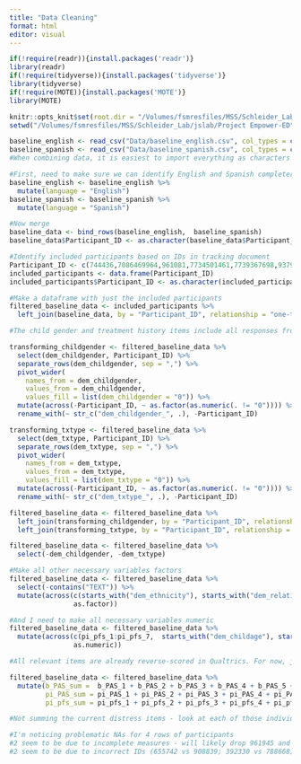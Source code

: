 ```yaml
---
title: "Data Cleaning"
format: html
editor: visual
---
```


```r
if(!require(readr)){install.packages('readr')}
library(readr)
if(!require(tidyverse)){install.packages('tidyverse')}
library(tidyverse)
if(!require(MOTE)){install.packages('MOTE')}
library(MOTE)

knitr::opts_knit$set(root.dir = "/Volumes/fsmresfiles/MSS/Schleider_Lab/jslab/Project Empower-ED")
setwd("/Volumes/fsmresfiles/MSS/Schleider_Lab/jslab/Project Empower-ED")

baseline_english <- read_csv("Data/baseline_english.csv", col_types = cols(.default = "c"))
baseline_spanish <- read_csv("Data/baseline_spanish.csv", col_types = cols(.default = "c"))
#When combining data, it is easiest to import everything as characters using readr and change specified variables to numeric later
```

```r
#First, need to make sure we can identify English and Spanish completers 
baseline_english <- baseline_english %>%
  mutate(language = "English")
baseline_spanish <- baseline_spanish %>%
  mutate(language = "Spanish")

#Now merge 
baseline_data <- bind_rows(baseline_english,  baseline_spanish)
baseline_data$Participant_ID <- as.character(baseline_data$Participant_ID)

#Identify included participants based on IDs in tracking document
Participant_ID <- c(744436,7086469964,961081,7734501461,7739367698,937934,513324,269847,258529,542167,114943,774126,217386,271778,420465,118411,690997,655742,169397,644159,961945,728872,338524,721916,392330)
included_participants <- data.frame(Participant_ID)
included_participants$Participant_ID <- as.character(included_participants$Participant_ID)

#Make a dataframe with just the included participants
filtered_baseline_data <- included_participants %>%
  left_join(baseline_data, by = "Participant_ID", relationship = "one-to-one")
```

```r
#The child gender and treatment history items include all responses from the multiple-select questions in one column. I need to separate them out in order to make them factors. (All other demographics items were made single choice for ease of analysis).

transforming_childgender <- filtered_baseline_data %>% 
  select(dem_childgender, Participant_ID) %>%
  separate_rows(dem_childgender, sep = ",") %>%
  pivot_wider(
    names_from = dem_childgender,
    values_from = dem_childgender,
    values_fill = list(dem_childgender = "0")) %>%
  mutate(across(-Participant_ID, ~ as.factor(as.numeric(. != "0")))) %>% 
  rename_with(~ str_c("dem_childgender_", .), -Participant_ID)

transforming_txtype <- filtered_baseline_data %>% 
  select(dem_txtype, Participant_ID) %>%
  separate_rows(dem_txtype, sep = ",") %>%
  pivot_wider(
    names_from = dem_txtype,
    values_from = dem_txtype,
    values_fill = list(dem_txtype = "0")) %>%
  mutate(across(-Participant_ID, ~ as.factor(as.numeric(. != "0")))) %>% 
  rename_with(~ str_c("dem_txtype_", .), -Participant_ID)

filtered_baseline_data <- filtered_baseline_data %>%
  left_join(transforming_childgender, by = "Participant_ID", relationship = "one-to-one") %>%
  left_join(transforming_txtype, by = "Participant_ID", relationship = "one-to-one")

filtered_baseline_data <- filtered_baseline_data %>% 
  select(-dem_childgender, -dem_txtype)

#Make all other necessary variables factors
filtered_baseline_data <- filtered_baseline_data %>% 
  select(-contains("TEXT")) %>% 
  mutate(across(c(starts_with("dem_ethnicity"), starts_with("dem_relationship"), starts_with("dem_marital"), starts_with("dem_education"), starts_with("dem_caretaking"), starts_with("dem_live"), starts_with("dem_income"), starts_with("dem_familyhx"), starts_with("dem_childsex"), starts_with("dem_childethnicity"), starts_with("dem_childinsurance"), starts_with("dem_insurancetype"), starts_with("dem_coverage"), starts_with("dem_outofpocket"), starts_with("dem_childEDtx"),  starts_with("dem_medical")),
                as.factor))

#And I need to make all necessary variables numeric
filtered_baseline_data <- filtered_baseline_data %>%
  mutate(across(c(pi_pfs_1:pi_pfs_7,  starts_with("dem_childage"), starts_with("dem_childgrade"),  starts_with("b_AED"), starts_with("b_PEDEQ"),  starts_with("b_PAS"),  starts_with("b_DTS"), starts_with("b_distressnow"), starts_with("pi_PAS"),  starts_with("pi_distressnow")),  
                as.numeric))
```

```r
#All relevant items are already reverse-scored in Qualtrics. For now, just focusing on pre-post data.

filtered_baseline_data <- filtered_baseline_data %>%
  mutate(b_PAS_sum =  b_PAS_1 + b_PAS_2 + b_PAS_3 + b_PAS_4 + b_PAS_5 + b_PAS_6 + b_PAS_7,
         pi_PAS_sum = pi_PAS_1 + pi_PAS_2 + pi_PAS_3 + pi_PAS_4 + pi_PAS_5 + pi_PAS_6 + pi_PAS_7,
         pi_pfs_sum = pi_pfs_1 + pi_pfs_2 + pi_pfs_3 + pi_pfs_4 + pi_pfs_5 + pi_pfs_6 + pi_pfs_7)

#Not summing the current distress items - look at each of those individually

#I'm noticing problematic NAs for 4 rows of participants
#2 seem to be due to incomplete measures - will likely drop 961945 and 744436 from PAS analysis (rather than impute)
#2 seem to be due to incorrect IDs (655742 vs 908839; 392330 vs 788668)
```